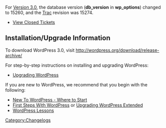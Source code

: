 {{Languages|
{{en|Changelog/3.0}}
}}

For [[Version 3.0]], the database version ('''db_version''' in '''wp_options''') changed to 15260, and the [https://core.trac.wordpress.org Trac] revision was 15274.

* [http://trac.wordpress.org/query?status=closed&milestone=3.0 View Closed Tickets]


==Installation/Upgrade Information==
To download WordPress 3.0, visit http://wordpress.org/download/release-archive/

For step-by-step instructions on installing and upgrading WordPress:

* [[Upgrading WordPress]]

If you are new to WordPress, we recommend that you begin with the following:
* [[New To WordPress - Where to Start]]
* [[First Steps With WordPress]] or [[Upgrading WordPress Extended]]
* [[WordPress Lessons]]

<!--
== Summary ==
* Fixed problem where scheduled posts and pingbacks are not processed correctly due to incompatibilities with some hosts
* Fixed other issues

==List of Files Revised==
<pre>
wp-admin\css\global.css
wp-admin\css\global.dev.css
wp-admin\edit-attachment-rows.php
wp-admin\includes\file.php
wp-admin\includes\image-edit.php
wp-admin\includes\template.php
wp-admin\includes\update-core.php
wp-admin\includes\upgrade.php
wp-admin\install.php
wp-admin\maint\repair.php
wp-admin\options.php
wp-admin\options-general.php
wp-admin\theme-editor.php
wp-admin\update-core.php
wp-admin\upgrade.php
wp-admin\upload.php
wp-admin\wp-admin.css
wp-admin\wp-admin.dev.css
wp-content\plugins\akismet\akismet.php 
wp-includes\class-json.php
wp-includes\class-simplepie.php
wp-includes\compat.php
wp-includes\default-widgets.php
wp-includes\formatting.php
wp-includes\functions.php
wp-includes\http.php
wp-includes\meta.php
wp-includes\post.php
wp-includes\script-loader.php
wp-includes\user.php
wp-includes\version.php
wp-includes\wp-db.php
readme.html  
</pre>
-->
[[Category:Changelogs]]